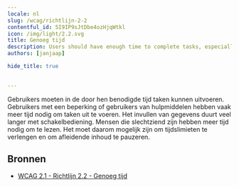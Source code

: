 ```yaml
---
locale: nl
slug: /wcag/richtlijn-2-2
contentful_id: 5I9IP9sJtDbe4ozHjqWtkl
icon: /img/light/2.2.svg
title: Genoeg tijd
description: Users should have enough time to complete tasks, especially when using assistive technologies.
authors: [janjaap]

hide_title: true

	
---
```


<Hero
  title="Genoeg tijd"
  icon="/img/light/2.2.svg"
  prefix="Richtlijn 2.2"
/>

Gebruikers moeten in de door hen benodigde tijd taken kunnen uitvoeren. Gebruikers met een beperking of gebruikers van hulpmiddelen hebben vaak meer tijd nodig om taken uit te voeren. Het invullen van gegevens duurt veel langer met schakelbediening. Mensen die slechtziend zijn hebben meer tijd nodig om te lezen. Het moet daarom mogelijk zijn om tijdslimieten te verlengen en om afleidende inhoud te pauzeren.

## Bronnen

- [WCAG 2.1 - Richtlijn 2.2 - Genoeg tijd](https://www.w3.org/Translations/WCAG21-nl/#genoeg-tijd)